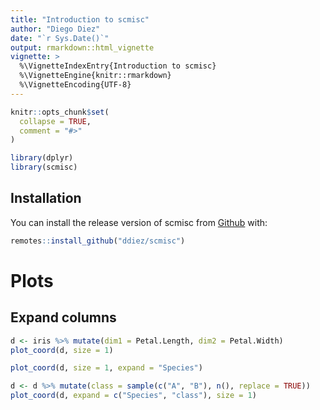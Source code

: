 ```yaml
---
title: "Introduction to scmisc"
author: "Diego Diez"
date: "`r Sys.Date()`"
output: rmarkdown::html_vignette
vignette: >
  %\VignetteIndexEntry{Introduction to scmisc}
  %\VignetteEngine{knitr::rmarkdown}
  %\VignetteEncoding{UTF-8}
---
```


```r
knitr::opts_chunk$set(
  collapse = TRUE,
  comment = "#>"
)

library(dplyr)
library(scmisc)
```

## Installation

You can install the release version of scmisc from [Github](https://github.com/ddiez/scmisc) with:

``` r
remotes::install_github("ddiez/scmisc")
```


# Plots

## Expand columns

```r
d <- iris %>% mutate(dim1 = Petal.Length, dim2 = Petal.Width)
plot_coord(d, size = 1)
```

```r
plot_coord(d, size = 1, expand = "Species")
```

```r
d <- d %>% mutate(class = sample(c("A", "B"), n(), replace = TRUE))
plot_coord(d, expand = c("Species", "class"), size = 1)
```

